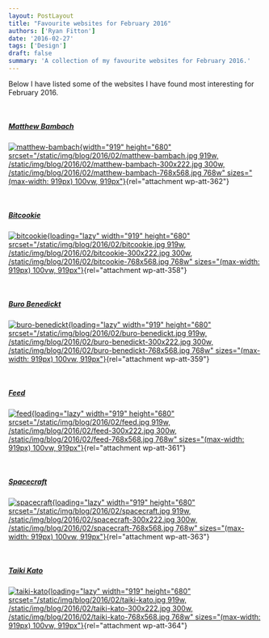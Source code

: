 ```yaml
---
layout: PostLayout
title: "Favourite websites for February 2016"
authors: ['Ryan Fitton']
date: '2016-02-27'
tags: ['Design']
draft: false
summary: 'A collection of my favourite websites for February 2016.'
---
```


Below I have listed some of the websites I have found most interesting
for February 2016.

 

##### [Matthew Bambach](http://mbambach.com/)

[![matthew-bambach](/static/img/blog/2016/02/matthew-bambach.jpg){width="919"
height="680"
srcset="/static/img/blog/2016/02/matthew-bambach.jpg 919w, /static/img/blog/2016/02/matthew-bambach-300x222.jpg 300w, /static/img/blog/2016/02/matthew-bambach-768x568.jpg 768w"
sizes="(max-width: 919px) 100vw, 919px"}](http://mbambach.com/){rel="attachment wp-att-362"}

 

##### [Bitcookie](http://bitcookie.com/)

[![bitcookie](/static/img/blog/2016/02/bitcookie.jpg){loading="lazy"
width="919" height="680"
srcset="/static/img/blog/2016/02/bitcookie.jpg 919w, /static/img/blog/2016/02/bitcookie-300x222.jpg 300w, /static/img/blog/2016/02/bitcookie-768x568.jpg 768w"
sizes="(max-width: 919px) 100vw, 919px"}](http://bitcookie.com/){rel="attachment wp-att-358"}

 

##### [Buro Benedickt](http://benedickt.com/)

[![buro-benedickt](/static/img/blog/2016/02/buro-benedickt.jpg){loading="lazy"
width="919" height="680"
srcset="/static/img/blog/2016/02/buro-benedickt.jpg 919w, /static/img/blog/2016/02/buro-benedickt-300x222.jpg 300w, /static/img/blog/2016/02/buro-benedickt-768x568.jpg 768w"
sizes="(max-width: 919px) 100vw, 919px"}](http://benedickt.com/){rel="attachment wp-att-359"}

 

##### [Feed](http://feed.no/)

[![feed](/static/img/blog/2016/02/feed.jpg){loading="lazy" width="919"
height="680"
srcset="/static/img/blog/2016/02/feed.jpg 919w, /static/img/blog/2016/02/feed-300x222.jpg 300w, /static/img/blog/2016/02/feed-768x568.jpg 768w"
sizes="(max-width: 919px) 100vw, 919px"}](http://feed.no/){rel="attachment wp-att-361"}

 

##### [Spacecraft](http://spacecraftjoinery.com.au/)

[![spacecraft](/static/img/blog/2016/02/spacecraft.jpg){loading="lazy"
width="919" height="680"
srcset="/static/img/blog/2016/02/spacecraft.jpg 919w, /static/img/blog/2016/02/spacecraft-300x222.jpg 300w, /static/img/blog/2016/02/spacecraft-768x568.jpg 768w"
sizes="(max-width: 919px) 100vw, 919px"}](http://spacecraftjoinery.com.au/){rel="attachment wp-att-363"}

 

##### [Taiki Kato](http://taikikato.jp/)

[![taiki-kato](/static/img/blog/2016/02/taiki-kato.jpg){loading="lazy"
width="919" height="680"
srcset="/static/img/blog/2016/02/taiki-kato.jpg 919w, /static/img/blog/2016/02/taiki-kato-300x222.jpg 300w, /static/img/blog/2016/02/taiki-kato-768x568.jpg 768w"
sizes="(max-width: 919px) 100vw, 919px"}](http://taikikato.jp/){rel="attachment wp-att-364"}
